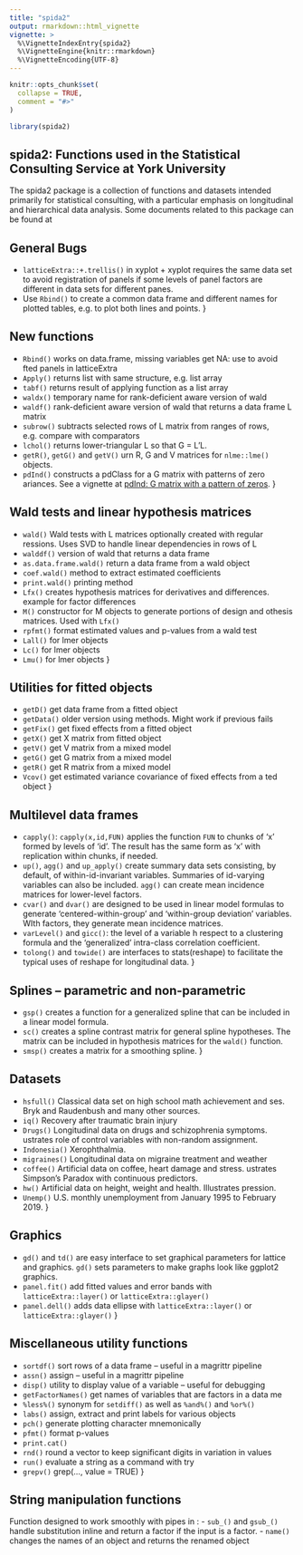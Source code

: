 ```yaml
---
title: "spida2"
output: rmarkdown::html_vignette
vignette: >
  %\VignetteIndexEntry{spida2}
  %\VignetteEngine{knitr::rmarkdown}
  %\VignetteEncoding{UTF-8}
---
```


```r
knitr::opts_chunk$set(
  collapse = TRUE,
  comment = "#>"
)
```

```r
library(spida2)
```

## spida2: Functions used in the Statistical Consulting Service at York University

The spida2 package is a collection of functions and datasets intended primarily
for statistical consulting, with a particular emphasis on
longitudinal and hierarchical data analysis. Some documents related to this 
package can be found at \url{http://blackwell.math.yorku.ca/R/spida2/doc}

## General Bugs

- `latticeExtra::+.trellis()` in xyplot + xyplot requires the same data set to avoid registration of panels if some levels of panel factors are different in data sets for different panes. 
- Use `Rbind()` to create a common data frame and different names for plotted tables, e.g. to plot both lines and points. 
}

## New functions

-  `Rbind()` works on data.frame, missing variables get NA: use to avoid fted panels in latticeExtra
-  `Apply()` returns list with same structure, e.g. list array
-  `tabf()` returns result of applying function as a list array
-  `waldx()` temporary name for rank-deficient aware version of wald
-  `waldf()` rank-deficient aware version of wald that returns a data frame  L matrix
-  `subrow()` subtracts selected rows of L matrix from ranges of rows, e.g. compare with comparators
-  `lchol()` returns lower-triangular L so that G = L'L.
-  `getR()`, `getG()` and `getV()` urn R, G and V matrices for `nlme::lme()` objects.
-  `pdInd()` constructs a pdClass for a G matrix with patterns of zero ariances. See
a vignette at [pdInd: G matrix with a pattern of zeros](http://130.63.179.181/R/spida2/doc/pdInd.html).
}

## Wald tests and linear hypothesis matrices

-  `wald()` Wald tests with L matrices optionally created with regular ressions. 
    Uses SVD to handle linear dependencies in rows of L
-  `walddf()` version of wald that returns a data frame
-  `as.data.frame.wald()` return a data frame from a wald object
-  `coef.wald()` method to extract estimated coefficients
-  `print.wald()` printing method
-  `Lfx()`  creates hypothesis matrices for derivatives and differences.  example for factor differences
-  `M()` constructor for M objects to generate portions of design and othesis matrices. Used with  `Lfx()`
-  `rpfmt()` format estimated values and p-values from a wald test
-  `Lall()` for lmer objects
-  `Lc()` for lmer objects
-  `Lmu()` for lmer objects
}

## Utilities for fitted objects

-  `getD()` get data frame from a fitted object
-  `getData()` older version using methods. Might work if previous fails
-  `getFix()` get fixed effects from a fitted object
-  `getX()` get X matrix from fitted object
-  `getV()` get V matrix from a mixed model
-  `getG()` get G matrix from a mixed model
-  `getR()` get R matrix from a mixed model
-  `Vcov()` get estimated variance covariance of fixed effects from a ted object
}

## Multilevel data frames

-  `capply()`: `capply(x,id,FUN)` applies the
  function `FUN` to chunks of 'x' formed by levels of 'id'.
  The result has the same form as 'x' with replication within
  chunks, if needed.
-  `up()`, `agg()` and `up_apply()` create summary
  data sets consisting, by default, of within-id-invariant variables. 
  Summaries of id-varying variables can also be included. `agg()` can
  create mean incidence matrices for lower-level factors.
-  `cvar()` and `dvar()` are designed to be used
  in linear model formulas to generate 'centered-within-group' and 'within-group
  deviation' variables. WIth factors, they generate mean incidence matrices.
-  `varLevel()` and `gicc()`: the level of a variable h respect
  to a clustering formula and the 'generalized' intra-class correlation coefficient.
-  `tolong()` and `towide()` are 
  interfaces to stats(reshape) to facilitate
  the typical uses of reshape for longitudinal data.
}

## Splines -- parametric and non-parametric

-  `gsp()` creates a function for a generalized 
      spline that can
      be included in a linear model formula. 
-  `sc()` creates a spline contrast matrix for 
      general spline hypotheses. The matrix can be included
      in hypothesis matrices for the `wald()` function.
-  `smsp()` creates a matrix for a smoothing spline.
}

## Datasets

-  `hsfull()` Classical data set on high school math achievement and ses.  Bryk and Raudenbush and many other sources.
-  `iq()` Recovery after traumatic brain injury
-  `Drugs()` Longitudinal data on drugs and schizophrenia symptoms. ustrates role of control variables with non-random assignment. 
-  `Indonesia()` Xerophthalmia.
-  `migraines()` Longitudinal data on migraine treatment and weather
-  `coffee()` Artificial data on coffee, heart damage and stress. ustrates Simpson's Paradox with continuous predictors.
-  `hw()` Artificial data on height, weight and health. Illustrates pression.
-  `Unemp()` U.S. monthly unemployment from January 1995 to February 2019.
}

## Graphics

-  `gd()` and `td()` are easy interface to set
      graphical parameters for lattice and graphics. `gd()` sets
      parameters to make graphs look like ggplot2 graphics. 
-  `panel.fit()` add fitted values and error bands with `latticeExtra::layer()` or `latticeExtra::glayer()`
-  `panel.dell()` adds data ellipse with `latticeExtra::layer()` or `latticeExtra::glayer()`
}

## Miscellaneous utility functions

-  `sortdf()` sort rows of a data frame -- useful in a magrittr pipeline
-  `assn()` assign -- useful in a magrittr pipeline
-  `disp()` utility to display value of a variable -- useful for debugging
-  `getFactorNames()` get names of variables that are factors in a data me
-  `%less%()` synonym for `setdiff()` as well as
      `%and%()` and `%or%()`
-  `labs()` assign, extract and print labels for various objects
-  `pch()` generate plotting character mnemonically
-  `pfmt()` format p-values
-   `print.cat()`
-  `rnd()` round a vector to keep significant digits in variation in values
-  `run()` evaluate a string as a command with try
-  `grepv()` grep(..., value = TRUE)
}

## String manipulation functions

Function designed to work smoothly with pipes in \pkg{magrittr}:
-  `sub_()` and `gsub_()` handle substitution inline and return a factor if the input is a factor. 
-  `name()` changes the names of an object and returns the renamed object 

